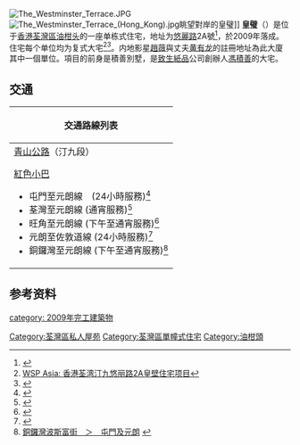 {{Coord|22.3688|114.0939|display=title}}
[[File:The_Westminster_Terrace.JPG|thumb]]
[[File:The_Westminster_Terrace_(Hong_Kong).jpg|thumb]]眺望對岸的皇璧]]
'''皇璧'''（{{lang-en|'''The Westminster Terrace'''}}）是位于[[香港|香港]][[荃灣區|荃灣區]][[油柑头|油柑头]]的一座单栋式住宅，地址为[[悠麗路|悠麗路]]2A號<ref>{{Cite web |url=http://www.ricacorp.com/ricadata/ptest.aspx?type=1&code=AEPPWPPEPA |title=利嘉閣數據- 皇壁 |access-date=2011-07-17 |archive-date=2019-09-16 |archive-url=https://web.archive.org/web/20190916005829/https://www.ricacorp.com/ricadata/ptest.aspx?type=1&code=AEPPWPPEPA |dead-url=no }}</ref>，於2009年落成。住宅每个单位均为复式大宅<ref>[http://www.wspgroup.com/zh/Welcome-to-WSP-Asia/6850/6862/2A/ WSP Asia: 香港荃湾汀九悠丽路2A皇壁住宅项目]{{Dead link|date=2018年6月 |bot=InternetArchiveBot |fix-attempted=no }}</ref><ref>{{Cite web |url=http://www.mpfinance.com/htm/Finance/20091024/Special/gm_gma1.htm |title=英國地產商高富諾(Grosvenor)在香港第二個項目'''皇璧''' |accessdate=2012-11-19 |archive-date=2016-03-04 |archive-url=https://web.archive.org/web/20160304194236/http://www.mpfinance.com/htm/Finance/20091024/Special/gm_gma1.htm |dead-url=no }}</ref>。内地影星[[趙薇|趙薇]]與丈夫[[黄有龙|黄有龙]]的註冊地址為此大廈其中一個單位。項目的前身是積善別墅，是[[致生紙品|致生紙品]]公司創辦人[[馮積善|馮積善]]的大宅。

==交通==
{| class="mw-collapsible mw-collapsed wikitable" style="background:white; margin: 0 auto; width: auto;" 
! 交通路線列表
|-
|
;[[青山公路|青山公路]]（汀九段）
{{九龍新界巴士簡單列表|48P|53|234B|234C|234D|N252}}
{{大嶼山巴士簡單列表|A38}}
{{新界專線小巴簡單列表|96|96C|96M|96S|302}}
;[[紅色小巴|紅色小巴]]
*屯門至元朗線　(24小時服務)<ref>{{Cite web |url=http://www.16seats.net/chi/rmb/r_n60.html |title=屯門置樂花園　—　元朗元朗康樂路 |accessdate=2016-12-18 |archive-date=2016-10-02 |archive-url=https://web.archive.org/web/20161002070146/http://www.16seats.net/chi/rmb/r_n60.html |dead-url=no }}</ref>
*荃灣至元朗線 (通宵服務)<ref>{{Cite web |url=http://www.16seats.net/chi/rmb/r_n53.html |title=荃灣荃灣千色匯　＞　屯門及元朗 |access-date=2016-12-18 |archive-url=https://web.archive.org/web/20170202132310/http://www.16seats.net/chi/rmb/r_n53.html |archive-date=2017-02-02 |dead-url=yes }}</ref>
*旺角至元朗線 (下午至通宵服務)<ref>{{Cite web |url=http://www.16seats.net/chi/rmb/r_kn60.html |title=旺角新填地街　＞　屯門及元朗 |access-date=2016-12-18 |archive-url=https://web.archive.org/web/20161229134419/http://www.16seats.net/chi/rmb/r_kn60.html |archive-date=2016-12-29 |dead-url=yes }}</ref>
*元朗至佐敦道線 (24小時服務)<ref>{{Cite web |url=http://www.16seats.net/chi/rmb/r_kn68.html |title=佐敦道白加士街　—　屯門及元朗 |access-date=2016-12-18 |archive-url=https://web.archive.org/web/20170128123953/http://www.16seats.net/chi/rmb/r_kn68.html |archive-date=2017-01-28 |dead-url=yes }}</ref>
*銅鑼灣至元朗線 (下午至通宵服務)<ref>[http://www.16seats.net/chi/rmb/r_hn68.html 銅鑼灣波斯富街　＞　屯門及元朗] {{webarchive|url=https://web.archive.org/web/20161002081352/http://www.16seats.net/chi/rmb/r_hn68.html |date=2016-10-02 }}</ref>
|}

==参考资料==
{{reflist|2}}
{{noteFoot}}
[[Category:荃灣區私人屋苑|Category:荃灣區私人屋苑]]
[[Category:荃灣區單幢式住宅|Category:荃灣區單幢式住宅]]
[[Category:油柑頭|Category:油柑頭]]
[[category:_2009年完工建築物|category: 2009年完工建築物]]